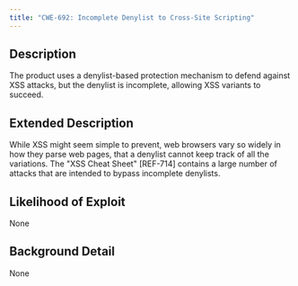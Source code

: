 ```yaml
---
title: "CWE-692: Incomplete Denylist to Cross-Site Scripting"
---
```


## Description
The product uses a denylist-based protection mechanism to defend against XSS attacks, but the denylist is incomplete, allowing XSS variants to succeed.

## Extended Description
While XSS might seem simple to prevent, web browsers vary so widely in how they parse web pages, that a denylist cannot keep track of all the variations. The "XSS Cheat Sheet" [REF-714] contains a large number of attacks that are intended to bypass incomplete denylists.

## Likelihood of Exploit
None

## Background Detail
None
        